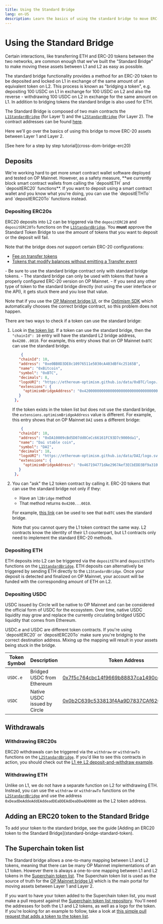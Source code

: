 ```yaml
---
title: Using the Standard Bridge
lang: en-US
description: Learn the basics of using the standard bridge to move ERC-20 assets between Layer 1 and Layer 2.
---
```



# Using the Standard Bridge

Certain interactions, like transferring ETH and ERC-20 tokens between the two networks, are common enough that we've built the "Standard Bridge" to make moving these assets between L1 and L2 as easy as possible.

The standard bridge functionality provides a method for an ERC-20 token to be deposited and locked on L1 in exchange of the same amount of an equivalent token on L2. This process is known as "bridging a token", e.g. depositing 100 USDC on L1 in exchange for 100 USDC on L2 and also the reverse - withdrawing 100 USDC on L2 in exchange for the same amount on L1. In addition to bridging tokens the standard bridge is also used for ETH.

The Standard Bridge is composed of two main contracts the [`L1StandardBridge`](https://github.com/ethereum-optimism/optimism/blob/65ec61dde94ffa93342728d324fecf474d228e1f/packages/contracts-bedrock/contracts/L1/L1StandardBridge.sol) (for Layer 1) and the [`L2StandardBridge`](https://github.com/ethereum-optimism/optimism/blob/65ec61dde94ffa93342728d324fecf474d228e1f/packages/contracts-bedrock/contracts/L2/L2StandardBridge.sol) (for Layer 2). The contract addresses can be found [here](/op-networks#contract-addresses).

Here we'll go over the basics of using this bridge to move ERC-20 assets between Layer 1 and Layer 2.

<Callout type="info">
  [See here for a step by step tutorial](cross-dom-bridge-erc20)
</Callout>

## Deposits

<Callout type="warning">
  We're working hard to get more smart contract wallet software deployed and tested on OP Mainnet.
  However, as a safety measure, **we currently block smart contract wallets from calling the `depositETH` and `depositERC20` functions**.
  If you want to deposit using a smart contract wallet and you know what you're doing, you can use the `depositETHTo` and `depositERC20To` functions instead.
</Callout>

### Depositing ERC20s

ERC20 deposits into L2 can be triggered via the `depositERC20` and `depositERC20To` functions on the [`L1StandardBridge`](https://github.com/ethereum-optimism/optimism/blob/65ec61dde94ffa93342728d324fecf474d228e1f/packages/contracts-bedrock/contracts/L1/L1StandardBridge.sol#L145-L205).
You **must** approve the Standard Token Bridge to use the amount of tokens that you want to deposit or the deposit will fail.

Note that the bridge does *not* support certain ERC-20 configurations:

-   [Fee on transfer tokens](https://github.com/d-xo/weird-erc20#fee-on-transfer)
-   [Tokens that modify balances without emitting a Transfer event](https://github.com/d-xo/weird-erc20#balance-modifications-outside-of-transfers-rebasingairdrops)

<Callout type="danger">
  -   Be sure to use the standard bridge contract only with standard bridge tokens.
  -   The standard bridge can only be used with tokens that have a properly configured ERC-20 version on OP Mainnet.
  -   If you send any other type of token to the standard bridge directly (not using the user interface or the API), it gets stuck there and you lose that value.
</Callout>

Note that if you use the [OP Mainnet bridge UI](https://app.optimism.io/bridge), or the [Optimism SDK](https://sdk.optimism.io/) which automatically chooses the correct bridge contract, so this problem does not happen.

There are two ways to check if a token can use the standard bridge:

1.  Look in [the token list](https://static.optimism.io/optimism.tokenlist.json).
    If a token can use the standard bridge, then the `"chainId": 10` entry will have the standard L2 bridge address, `0x4200..0010`. For example, this entry shows that on OP Mainnet `0xBTC` can use the standard bridge.

    ```json
        {
       "chainId": 10,
       "address": "0xe0BB0D3DE8c10976511e5030cA403dBf4c25165B",
       "name": "0xBitcoin",
       "symbol": "0xBTC",
       "decimals": 8,
       "logoURI": "https://ethereum-optimism.github.io/data/0xBTC/logo.png",
       "extensions": {
         "optimismBridgeAddress": "0x4200000000000000000000000000000000000010"
       }
     },
    ```

    If the token exists in the token list but does not use the standard bridge, the `extensions.optimismBridgeAddress` value is different. For example, this entry shows that on OP Mainnet `DAI` uses a different bridge:

    ```json
        {
       "chainId": 10,
       "address": "0xDA10009cBd5D07dd0CeCc66161FC93D7c9000da1",
       "name": "Dai stable coin",
       "symbol": "DAI",
       "decimals": 18,
       "logoURI": "https://ethereum-optimism.github.io/data/DAI/logo.svg",
       "extensions": {
         "optimismBridgeAddress": "0x467194771dAe2967Aef3ECbEDD3Bf9a310C76C65"
       }
     },
    ```

2.  You can "ask" the L2 token contract by calling it.
    ERC-20 tokens that can use the standard bridge not only if they:

    -   Have an `l2Bridge` method
    -   That method returns `0x4200...0010`.

    For example, [this link](https://optimistic.etherscan.io/address/0xe0bb0d3de8c10976511e5030ca403dbf4c25165b#readContract#F5) can be used to see that `0xBTC` uses the standard bridge.

    Note that you cannot query the L1 token contract the same way.
    L2 contracts know the identity of their L1 counterpart, but L1 contracts only need to implement the standard ERC-20 methods.

### Depositing ETH

ETH deposits into L2 can be triggered via the `depositETH` and `depositETHTo` functions on the [`L1StandardBridge`](https://github.com/ethereum-optimism/optimism/blob/65ec61dde94ffa93342728d324fecf474d228e1f/packages/contracts-bedrock/contracts/L1/L1StandardBridge.sol#L110-L143).
ETH deposits can alternatively be triggered by sending ETH directly to the `L1StandardBridge`.
Once your deposit is detected and finalized on OP Mainnet, your account will be funded with the corresponding amount of ETH on L2.

### Depositing USDC

USDC issued by Circle will be native to OP Mainnet and can be considered the official form of USDC for the ecosystem. Over time, native USDC liquidity may grow and replace the currently circulating bridged USDC liquidity that comes from Ethereum.

<Callout type="danger">
  USDC.e and USDC are different token contracts. If you're using `depositERC20` or `depositERC20To` make sure you're bridging to the correct destination address. Mixing up the mapping will result in your assets being stuck in the bridge.
</Callout>

| Token Symbol  | Description | Token Address |
| - | - | - |
| `USDC.e`	| Bridged USDC from Ethereum   | [0x7f5c764cbc14f9669b88837ca1490cca17c31607](https://optimistic.etherscan.io/token/0x7f5c764cbc14f9669b88837ca1490cca17c31607) |
| `USDC`	| Native USDC issued by Circle   | [0x0b2C639c533813f4Aa9D7837CAf62653d097Ff85](https://optimistic.etherscan.io/token/0x0b2c639c533813f4aa9d7837caf62653d097ff85) |

## Withdrawals

### Withdrawing ERC20s

ERC20 withdrawals can be triggered via the `withdraw` or `withdrawTo` functions on the [`L2StandardBridge`](https://github.com/ethereum-optimism/optimism/blob/65ec61dde94ffa93342728d324fecf474d228e1f/packages/contracts-bedrock/contracts/L2/L2StandardBridge.sol).
If you'd like to see this contracts in action, you should check out the [L1 ⇔ L2 deposit-and-withdraw example](cross-dom-bridge-erc20).

### Withdrawing ETH

Unlike on L1, we do not have a separate function on L2 for withdrawing ETH.
Instead, you can use the `withdraw` or `withdrawTo` functions on the [`L2StandardBridge`](https://github.com/ethereum-optimism/optimism/blob/65ec61dde94ffa93342728d324fecf474d228e1f/packages/contracts-bedrock/contracts/L2/L2StandardBridge.sol) and use the address `0xDeadDeAddeAddEAddeadDEaDDEAdDeaDDeAD0000` as the L2 token address.

## Adding an ERC20 token to the Standard Bridge

<Callout type="info">
  To add your token to the standard bridge, see the guide [Adding an ERC20 token to the Standard Bridge](standard-bridge-standard-token).
</Callout>

## The Superchain token list

The Standard bridge allows a one-to-many mapping between L1 and L2 tokens, meaning that there can be many OP Mainnet implementations of an L1 token.
However there is always a one-to-one mapping between L1 and L2 tokens in the [Superchain token list](https://github.com/ethereum-optimism/ethereum-optimism.github.io/blob/master/optimism.tokenlist.json).
The Superchain token list is used as the source of truth for the [OP Mainnet bridge UI](https://app.optimism.io/bridge/deposit) which is the main portal for moving assets between Layer 1 and Layer 2.

If you want to have your token added to the Superchain token list, you must make a pull request against the [Superchain token list repository](https://github.com/ethereum-optimism/ethereum-optimism.github.io#adding-a-token-to-the-list).
You'll need the addresses for both the L1 and L2 tokens, as well as a logo for the token.
If you're looking for an example to follow, take a look at [this simple pull request that adds a token to the token list](https://github.com/ethereum-optimism/ethereum-optimism.github.io/pull/319/files).
